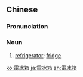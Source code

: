 {{also|电冰箱}}
==Chinese==
{{zh-forms|s=电冰箱|type=12}}

===Pronunciation===
{{zh-pron
|m=diànbīngxiāng
|c=din6 bing1 soeng1
|mn=tiān-peng-siuⁿ
|cat=n
}}

===Noun===
{{zh-noun}}

# [[refrigerator]]; [[fridge]]

{{zh-cat|Elementary}}

[[ko:電冰箱]]
[[ja:電冰箱]]
[[zh:電冰箱]]